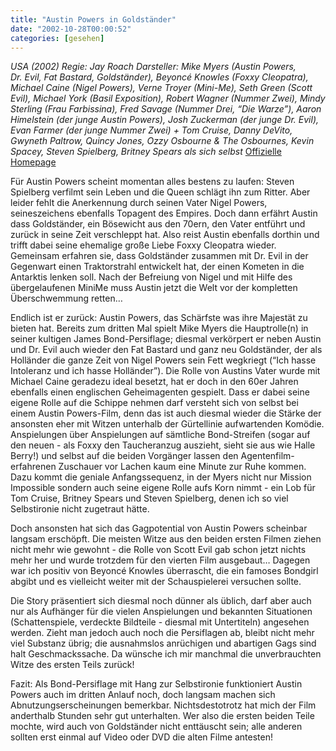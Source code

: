 ```yaml
---
title: "Austin Powers in Goldständer"
date: "2002-10-28T00:00:52"
categories: [gesehen]
---
```


*USA (2002)
Regie: Jay Roach
Darsteller: Mike Myers (Austin Powers, Dr. Evil, Fat Bastard, Goldständer), Beyoncé Knowles (Foxxy Cleopatra), Michael Caine (Nigel Powers), Verne Troyer (Mini-Me), Seth Green (Scott Evil), Michael York (Basil Exposition), Robert Wagner (Nummer Zwei), Mindy Sterling (Frau Farbissina), Fred Savage (Nummer Drei, "Die Warze"), Aaron Himelstein (der junge Austin Powers), Josh Zuckerman (der junge Dr. Evil), Evan Farmer (der junge Nummer Zwei) + Tom Cruise, Danny DeVito, Gwyneth Paltrow, Quincy Jones, Ozzy Osbourne & The Osbournes, Kevin Spacey, Steven Spielberg, Britney Spears als sich selbst*
[Offizielle Homepage](http://www.austinpowers-derfilm.de)

Für Austin Powers scheint momentan alles bestens zu laufen: Steven Spielberg verfilmt sein Leben und die Queen schlägt ihn zum Ritter. Aber leider fehlt die Anerkennung durch seinen Vater Nigel Powers, seineszeichens ebenfalls Topagent des Empires. Doch dann erfährt Austin dass Goldständer, ein Bösewicht aus den 70ern, den Vater entführt und zurück in seine Zeit verschleppt hat. Also reist Austin ebenfalls dorthin und trifft dabei seine ehemalige große Liebe Foxxy Cleopatra wieder. Gemeinsam erfahren sie, dass Goldständer zusammen mit Dr. Evil in der Gegenwart einen Traktorstrahl entwickelt hat, der einen Kometen in die Antarktis lenken soll. Nach der Befreiung von Nigel und mit Hilfe des übergelaufenen MiniMe muss Austin jetzt die Welt vor der kompletten Überschwemmung retten...

Endlich ist er zurück: Austin Powers, das Schärfste was ihre Majestät zu bieten hat. Bereits zum dritten Mal spielt Mike Myers die Hauptrolle(n) in seiner kultigen James Bond-Persiflage; diesmal verkörpert er neben Austin und Dr. Evil auch wieder den Fat Bastard und ganz neu Goldständer, der als Holländer die ganze Zeit von Nigel Powers sein Fett wegkriegt ("Ich hasse Intoleranz und ich hasse Holländer"). Die Rolle von Austins Vater wurde mit Michael Caine geradezu ideal besetzt, hat er doch in den 60er Jahren ebenfalls einen englischen Geheimagenten gespielt. Dass er dabei seine eigene Rolle auf die Schippe nehmen darf versteht sich von selbst bei einem Austin Powers-Film, denn das ist auch diesmal wieder die Stärke der ansonsten eher mit Witzen unterhalb der Gürtellinie aufwartenden Komödie. Anspielungen über Anspielungen auf sämtliche Bond-Streifen (sogar auf den neuen - als Foxxy den Taucheranzug auszieht, sieht sie aus wie Halle Berry!) und selbst auf die beiden Vorgänger lassen den Agentenfilm-erfahrenen Zuschauer vor Lachen kaum eine Minute zur Ruhe kommen. Dazu kommt die geniale Anfangssequenz, in der Myers nicht nur Mission Impossible sondern auch seine eigene Rolle aufs Korn nimmt - ein Lob für Tom Cruise, Britney Spears und Steven Spielberg, denen ich so viel Selbstironie nicht zugetraut hätte.

Doch ansonsten hat sich das Gagpotential von Austin Powers scheinbar langsam erschöpft. Die meisten Witze aus den beiden ersten Filmen ziehen nicht mehr wie gewohnt - die Rolle von Scott Evil gab schon jetzt nichts mehr her und wurde trotzdem für den vierten Film ausgebaut... Dagegen war ich positiv von Beyoncé Knowles überrascht, die ein famoses Bondgirl abgibt und es vielleicht weiter mit der Schauspielerei versuchen sollte.

Die Story präsentiert sich diesmal noch dünner als üblich, darf aber auch nur als Aufhänger für die vielen Anspielungen und bekannten Situationen (Schattenspiele, verdeckte Bildteile - diesmal mit Untertiteln) angesehen werden. Zieht man jedoch auch noch die Persiflagen ab, bleibt nicht mehr viel Substanz übrig; die ausnahmslos anrüchigen und abartigen Gags sind halt Geschmackssache. Da wünsche ich mir manchmal die unverbrauchten Witze des ersten Teils zurück!

Fazit: Als Bond-Persiflage mit Hang zur Selbstironie funktioniert Austin Powers auch im dritten Anlauf noch, doch langsam machen sich Abnutzungserscheinungen bemerkbar. Nichtsdestotrotz hat mich der Film anderthalb Stunden sehr gut unterhalten. Wer also die ersten beiden Teile mochte, wird auch von Goldständer nicht enttäuscht sein; alle anderen sollten erst einmal auf Video oder DVD die alten Filme antesten!
